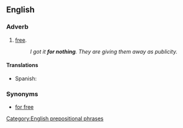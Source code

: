 ==English==

===Adverb===
{{en-adv|pos=[[for]] [[nothing]]|-}}

# [[Free|free]]. 
#:''I got it '''for nothing'''. They are giving them away as publicity.''

====Translations====
*Spanish: {{t|es|de balde}}

===Synonyms===
*[[for free]]

[[Category:English prepositional phrases]]